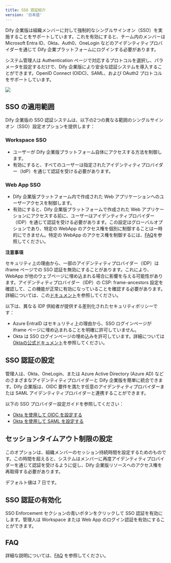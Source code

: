 ```yaml
---
title: SSO 認証紹介
version: '日本語'
---
```


Dify 企業版は組織メンバーに対して強制的なシングルサインオン（SSO）を実施することをサポートしています。これを有効にすると、チーム内のメンバーは Microsoft Entra ID、Okta、Auth0、OneLogin などのアイデンティティプロバイダーを通じて Dify 企業プラットフォームにログインする必要があります。

システム管理人は Authentication ページで対応するプロトコルを選択し、パラメータを設定するだけで、Dify 企業版により安全な認証システムを導入することができます。OpenID Connect (OIDC)、SAML、および OAuth2 プロトコルをサポートしています。

![](/ja-jp/img/1c7db1aa112a2eb395559e0d18ad26ee.png)

## SSO の適用範囲

Dify 企業版の SSO 認証システムは、以下の2つの異なる範囲のシングルサインオン（SSO）設定オプションを提供します：

### Workspace SSO

* ユーザーが Dify 企業版プラットフォーム自体にアクセスする方法を制御します。
* 有効にすると、すべてのユーザーは指定されたアイデンティティプロバイダー（IdP）を通じて認証を受ける必要があります。

### Web App SSO

* Dify 企業版プラットフォーム内で作成された Web アプリケーションへのユーザーアクセスを制御します。
* 有効にすると、Dify 企業版プラットフォームで作成された Web アプリケーションにアクセスする前に、ユーザーはアイデンティティプロバイダー（IDP）を通じて認証を受ける必要があります。この設定はグローバルオプションであり、特定の WebApp のアクセス権を個別に制御することは一時的にできません。特定の WebApp のアクセス権を制御するには、[FAQ](/administrator-guide/faq)を参照してください。

**注意事項**

セキュリティ上の理由から、一部のアイデンティティプロバイダー（IDP）は iframe ページでの SSO 認証を無効にすることがあります。これにより、WebApp が他のウェブページに埋め込まれる場合に影響を与える可能性があります。アイデンティティプロバイダー（IDP）の CSP: frame-ancestors 設定を確認して、この機能が正常に有効になっていることを確認する必要があります。詳細については、この[ドキュメント](/administrator-guide/faq)を参照してください。

以下は、異なる IDP 供給者が提供する差別化されたセキュリティポリシーです：

* Azure EntraID はセキュリティ上の理由から、SSO ログインページが iframe ページに埋め込まれることを明確に許可していません。
* Okta は SSO ログインページの埋め込みを許可しています。詳細については [Oktaの公式ドキュメント](https://developer.okta.com/docs/guides/build-sso-integration/saml2/main/)を参照してください。

## SSO 認証の設定

管理人は、Okta、OneLogin、または Azure Active Directory (Azure AD) などのさまざまなアイデンティティプロバイダーと Dify 企業版を簡単に統合できます。Dify 企業版は、OIDC 要件を満たす任意のアイデンティティプロバイダーまたは SAML アイデンティティプロバイダーと連携することができます。

以下の SSO プロバイダー設定ガイドを参照してください：

- [Okta を使用して OIDC を設定する](./okta/oidc)
- [Okta を使用して SAML を設定する](./okta/saml)

## セッションタイムアウト制限の設定

このオプションは、組織メンバーのセッション持続時間を設定するためのものです。この時間を超えると、システムはメンバーに再度アイデンティティプロバイダーを通じて認証を受けるように促し、Dify 企業版リソースへのアクセス権を再取得する必要があります。

デフォルト値は 7 日です。

## SSO 認証の有効化

SSO Enforcement セクションの青いボタンをクリックして SSO 認証を有効にします。管理人は Workspace または Web App のログイン認証を有効にすることができます。

## FAQ

詳細な説明については、[FAQ](../faq) を参照してください。